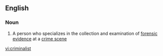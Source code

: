 ==English==

===Noun===
{{en-noun}}

#{{US}} A person who specializes in the collection and examination of [[forensic]] [[evidence]] at a [[crime scene]]

[[vi:criminalist]]